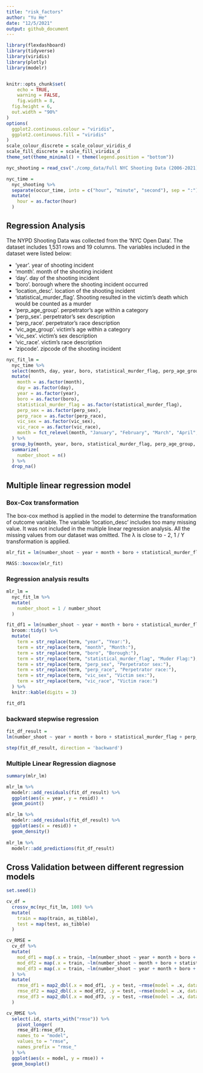 ```yaml
---
title: "risk_factors"
author: "Yu He"
date: "12/5/2021"
output: github_document
---
```


```r
library(flexdashboard)
library(tidyverse)
library(viridis)
library(plotly)
library(modelr)


knitr::opts_chunk$set(
	echo = TRUE,
	warning = FALSE,
	fig.width = 8, 
  fig.height = 6,
  out.width = "90%"
)
options(
  ggplot2.continuous.colour = "viridis",
  ggplot2.continuous.fill = "viridis"
)
scale_colour_discrete = scale_colour_viridis_d
scale_fill_discrete = scale_fill_viridis_d
theme_set(theme_minimal() + theme(legend.position = "bottom"))

```


```r
nyc_shooting = read_csv("./comp_data/Full NYC Shooting Data (2006-2021).csv")

nyc_time = 
  nyc_shooting %>% 
  separate(occur_time, into = c("hour", "minute", "second"), sep = ":") %>% 
  mutate(
    hour = as.factor(hour)
  )
```


## Regression Analysis

The NYPD Shooting Data was collected from the 'NYC Open Data'. The dataset includes 1,531 rows and 19 columns. The variables included in the dataset were listed below:

  * 'year'. year of shooting incident
  * 'month'. month of the shooting incident
  * 'day'. day of the shooting incident 
  * 'boro'. borough where the shooting incident occurred
  * 'location_desc'. location of the shooting incident
  * 'statistical_murder_flag'. Shooting resulted in the victim’s death which would be counted as a murder
  * 'perp_age_group'. perpetrator's age within a category
  * 'perp_sex'. perpetrator's sex description
  * 'perp_race'. perpetrator's race description
  * 'vic_age_group'. victim's age within a category
  * 'vic_sex'. victim's sex description
  * 'vic_race'. victim's race description
  * 'zipcode'. zipcode of the shooting incident

```r

nyc_fit_lm =
  nyc_time %>% 
  select(month, day, year, boro, statistical_murder_flag, perp_age_group, vic_age_group, perp_sex, perp_race, vic_sex, vic_race) %>%
  mutate(
    month = as.factor(month), 
    day = as.factor(day), 
    year = as.factor(year),
    boro = as.factor(boro), 
    statistical_murder_flag = as.factor(statistical_murder_flag),
    perp_sex = as.factor(perp_sex),
    perp_race = as.factor(perp_race),
    vic_sex = as.factor(vic_sex),
    vic_race = as.factor(vic_race),
    month = fct_relevel(month, "January", "February", "March", "April", "May", "June", "July", "August", "September", "October", "November", "December")
  ) %>% 
  group_by(month, year, boro, statistical_murder_flag, perp_age_group, vic_age_group, perp_sex, perp_race, vic_sex, vic_race) %>% 
  summarize(
    number_shoot = n()
  ) %>% 
  drop_na()
```

## Multiple linear regression model

### Box-Cox transformation

The box-cox method is applied in the model to determine the transformation of outcome variable. The variable 'location_desc' includes too many missing value. It was not included in the multiple linear regression analysis. All the missing values from our dataset was omitted. The λ is close to - 2, 1 / Y transformation is applied.


```r

mlr_fit = lm(number_shoot ~ year + month + boro + statistical_murder_flag + perp_sex + perp_race + vic_sex + vic_race, data = nyc_fit_lm)

MASS::boxcox(mlr_fit)

```

### Regression analysis results

```r
mlr_lm = 
  nyc_fit_lm %>% 
  mutate(
    number_shoot = 1 / number_shoot
  )

fit_df1 = lm(number_shoot ~ year + month + boro + statistical_murder_flag + perp_sex + perp_race + vic_sex + vic_race, data = mlr_lm) %>% 
  broom::tidy() %>% 
  mutate(
    term = str_replace(term, "year", "Year:"),
    term = str_replace(term, "month", "Month:"),
    term = str_replace(term, "boro", "Borough:"),
    term = str_replace(term, "statistical_murder_flag", "Muder Flag:"),
    term = str_replace(term, "perp_sex", "Perpetrator sex:"),
    term = str_replace(term, "perp_race", "Perpetrator race:"),
    term = str_replace(term, "vic_sex", "Victim sex:"),
    term = str_replace(term, "vic_race", "Victim race:")
  ) %>% 
  knitr::kable(digits = 3)

fit_df1
```


### backward stepwise regression

```r
fit_df_result =
lm(number_shoot ~ year + month + boro + statistical_murder_flag + perp_sex + perp_race + vic_sex + vic_race, data = mlr_lm) 

step(fit_df_result, direction = 'backward')
```


### Multiple Linear Regression diagnose

```r
summary(mlr_lm)
```


```r
mlr_lm %>% 
  modelr::add_residuals(fit_df_result) %>% 
  ggplot(aes(x = year, y = resid)) +
  geom_point() 

mlr_lm %>% 
  modelr::add_residuals(fit_df_result) %>% 
  ggplot(aes(x = resid)) +
  geom_density()
  
mlr_lm %>% 
  modelr::add_predictions(fit_df_result)
```



## Cross Validation between different regression models

```r
set.seed(1)

cv_df = 
  crossv_mc(nyc_fit_lm, 100) %>% 
  mutate(
    train = map(train, as_tibble),
    test = map(test, as_tibble)
  )
```


```r
cv_RMSE =
  cv_df %>% 
  mutate(
    mod_df1 = map(.x = train, ~lm(number_shoot ~ year + month + boro + statistical_murder_flag + perp_sex + vic_sex + vic_race, data = .x)),
    mod_df2 = map(.x = train, ~lm(number_shoot ~ month + boro + statistical_murder_flag + perp_sex + vic_sex + vic_race, data = .x)),
    mod_df3 = map(.x = train, ~lm(number_shoot ~ year + month + boro + statistical_murder_flag + perp_sex + vic_sex + vic_race + boro*vic_race, data = .x))
  ) %>% 
  mutate(
    rmse_df1 = map2_dbl(.x = mod_df1, .y = test, ~rmse(model = .x, data = .y)),
    rmse_df2 = map2_dbl(.x = mod_df2, .y = test, ~rmse(model = .x, data = .y)),
    rmse_df3 = map2_dbl(.x = mod_df3, .y = test, ~rmse(model = .x, data = .y))
  )
```


```r
cv_RMSE %>% 
  select(.id, starts_with("rmse")) %>% 
    pivot_longer(
    rmse_df1:rmse_df3,
    names_to = "model", 
    values_to = "rmse",
    names_prefix = "rmse_"
  ) %>% 
  ggplot(aes(x = model, y = rmse)) + 
  geom_boxplot()
```

























